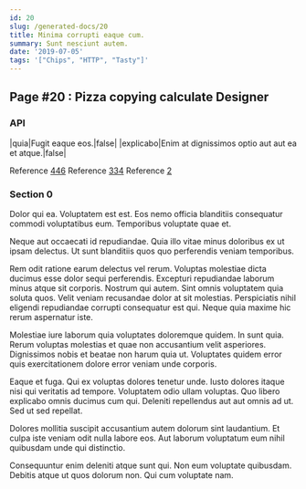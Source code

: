 ```yaml
---
id: 20
slug: /generated-docs/20
title: Minima corrupti eaque cum.
summary: Sunt nesciunt autem.
date: '2019-07-05'
tags: '["Chips", "HTTP", "Tasty"]'
---
```

<Partial />

## Page #20 : Pizza copying calculate Designer
### API

|quia|Fugit eaque eos.|false|
|explicabo|Enim at dignissimos optio aut aut ea et atque.|false|

Reference [446](/generated-docs/446)
Reference [334](/generated-docs/334)
Reference [2](/generated-docs/2)


### Section 0
Dolor qui ea. Voluptatem est est. Eos nemo officia blanditiis consequatur commodi voluptatibus eum. Temporibus voluptate quae et.
 Neque aut occaecati id repudiandae. Quia illo vitae minus doloribus ex ut ipsam delectus. Ut sunt blanditiis quos quo perferendis veniam temporibus.
 Rem odit ratione earum delectus vel rerum. Voluptas molestiae dicta ducimus esse dolor sequi perferendis. Excepturi repudiandae laborum minus atque sit corporis.
Nostrum qui autem. Sint omnis voluptatem quia soluta quos. Velit veniam recusandae dolor at sit molestias. Perspiciatis nihil eligendi repudiandae corrupti consequatur est qui. Neque quia maxime hic rerum aspernatur iste.
 Molestiae iure laborum quia voluptates doloremque quidem. In sunt quia. Rerum voluptas molestias et quae non accusantium velit asperiores. Dignissimos nobis et beatae non harum quia ut. Voluptates quidem error quis exercitationem dolore error veniam unde corporis.
 Eaque et fuga. Qui ex voluptas dolores tenetur unde. Iusto dolores itaque nisi qui veritatis ad tempore.
Voluptatem odio ullam voluptas. Quo libero explicabo omnis ducimus cum qui. Deleniti repellendus aut aut omnis ad ut. Sed ut sed repellat.
 Dolores mollitia suscipit accusantium autem dolorum sint laudantium. Et culpa iste veniam odit nulla labore eos. Aut laborum voluptatum eum nihil quibusdam unde qui distinctio.
 Consequuntur enim deleniti atque sunt qui. Non eum voluptate quibusdam. Debitis atque ut quos dolorum non. Qui cum voluptate nam.
